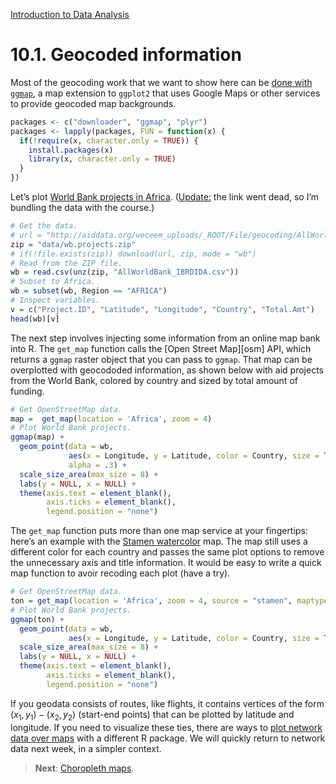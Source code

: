 <style>@import url(style.css);</style>
[Introduction to Data Analysis](index.html "Course index")

# 10.1. Geocoded information

Most of the geocoding work that we want to show here can be [done with `ggmap`][milanor-ggmap], a map extension to `ggplot2` that uses Google Maps or other services to provide geocoded map backgrounds.

[milanor-ggmap]: http://www.milanor.net/blog/?p=534
[wb-aid]: http://aiddata.org/content/index/AidData-Raw/geocoded-data

```r
packages <- c("downloader", "ggmap", "plyr")
packages <- lapply(packages, FUN = function(x) {
  if(!require(x, character.only = TRUE)) {
    install.packages(x)
    library(x, character.only = TRUE)
  }
})
```

Let's plot [World Bank projects in Africa][wb-aid]. (<ins>Update:</ins> the link went dead, so I'm bundling the data with the course.)
 
```r
# Get the data.
# url = "http://aiddata.org/weceem_uploads/_ROOT/File/geocoding/AllWorldBank_IBRDIDA.zip"
zip = "data/wb.projects.zip"
# if(!file.exists(zip)) download(url, zip, mode = "wb")
# Read from the ZIP file.
wb = read.csv(unz(zip, "AllWorldBank_IBRDIDA.csv"))
# Subset to Africa.
wb = subset(wb, Region == "AFRICA")
# Inspect variables.
v = c("Project.ID", "Latitude", "Longitude", "Country", "Total.Amt")
head(wb)[v]
```

The next step involves injecting some information from an online map bank into R. The `get_map` function calls the [Open Street Map][osm] API, which returns a `ggmap` raster object that you can pass to `ggmap`. That map can be overplotted with geocododed information, as shown below with aid projects from the World Bank, colored by country and sized by total amount of funding.

```r
# Get OpenStreetMap data.
map =  get_map(location = 'Africa', zoom = 4)
# Plot World Bank projects.
ggmap(map) + 
  geom_point(data = wb, 
             aes(x = Longitude, y = Latitude, color = Country, size = Total.Amt),
             alpha = .3) + 
  scale_size_area(max_size = 8) + 
  labs(y = NULL, x = NULL) +
  theme(axis.text = element_blank(), 
        axis.ticks = element_blank(),
        legend.position = "none")
```

The `get_map` function puts more than one map service at your fingertips: here's an example with the [Stamen watercolor][stamen] map. The map still uses a different color for each country and passes the same plot options to remove the unnecessary axis and title information. It would be easy to write a quick map function to avoir recoding each plot (have a try).

[stamen]: http://content.stamen.com/watercolor_process

```r
# Get OpenStreetMap data.
ton = get_map(location = 'Africa', zoom = 4, source = "stamen", maptype = "watercolor")
# Plot World Bank projects.
ggmap(ton) + 
  geom_point(data = wb, 
             aes(x = Longitude, y = Latitude, color = Country, size = Total.Amt)) + 
  scale_size_area(max_size = 8) +
  labs(y = NULL, x = NULL) +
  theme(axis.text = element_blank(), 
        axis.ticks = element_blank(),
        legend.position = "none")
```

If you geodata consists of routes, like flights, it contains vertices of the form $(x_1, y_1) - (x_2,y_2)$ (start-end points) that can be plotted by latitude and longitude. If you need to visualize these ties, there are ways to [plot network data over maps][yau-circles] with a different R package. We will quickly return to network data next week, in a simpler context.

[yau-circles]: http://flowingdata.com/2011/05/11/how-to-map-connections-with-great-circles/

> __Next__: [Choropleth maps](102_choropleths.html).
